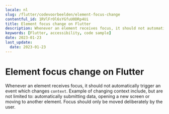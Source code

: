 ```yaml
---
locale: nl
slug: /flutter/codevoorbeelden/element-focus-change
contentful_id: 1RVlFrOl6sYGfuU0DRp4Ui
title: Element focus change on Flutter
description: Whenever an element receives focus, it should not automatically trigger an event which changes context.
keywords: [Flutter, accessibility, code sample]
date: 2023-01-23
last_update:
  date: 2023-01-23
---
```


# Element focus change on Flutter

Whenever an element receives focus, it should not automatically trigger an event which changes `context`. Example of changing context include, but are not limited to: automatically submitting data, opening a new screen or moving to another element. Focus should only be moved deliberately by the user.

<CodeSample id="element-focus" framework="flutter" locale="nl"/>
